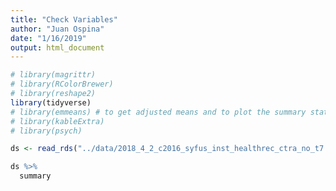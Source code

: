 ```yaml
---
title: "Check Variables"
author: "Juan Ospina"
date: "1/16/2019"
output: html_document
---
```


```r
# library(magrittr)
# library(RColorBrewer)
# library(reshape2)
library(tidyverse)
# library(emmeans) # to get adjusted means and to plot the summary statistics of models
# library(kableExtra)
# library(psych)
```

```r
ds <- read_rds("../data/2018_4_2_c2016_syfus_inst_healthrec_ctra_no_t7.rds")
```

```r
ds %>% 
  summary
```

